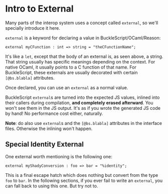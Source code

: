 # Intro to External

Many parts of the interop system uses a concept called `external`, so we'll specially introduce it here.

`external` is a keyword for declaring a value in BuckleScript/OCaml/Reason:

```reason
external myCFunction : int => string = "theCFunctionName";
```

It's like a `let`, except that the body of an external is, as seen above, a string. That string usually has specific meanings depending on the context. For native OCaml, it usually points to a C function of that name. For BuckleScript, these externals are usually decorated with certain `[@bs.blabla]` attributes.

Once declared, you can use an `external` as a normal value.

BuckleScript `external`s are turned into the expected JS values, inlined into their callers during compilation, **and completely erased afterward**. You won't see them in the JS output. It's as if you wrote the generated JS code by hand! No performance cost either, naturally.

**Note**: do also use `external`s and the `[@bs.blabla]` attributes in the interface files. Otherwise the inlining won't happen.

## Special Identity External

One external worth mentioning is the following one:

```reason
external myShadyConversion : foo => bar = "%identity";
```

This is a final escape hatch which does nothing but convert from the type `foo` to `bar`. In the following sections, if you ever fail to write an `external`, you can fall back to using this one. But try not to.
